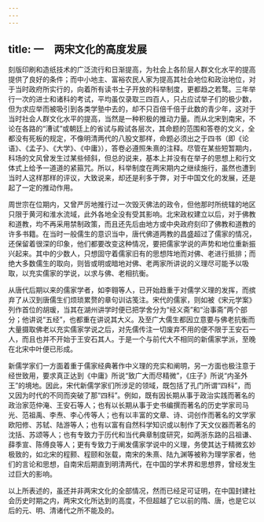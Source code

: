 ```yaml
---
---
---
```

title: 一　两宋文化的高度发展
---




刻版印刷和造纸技术的广泛流行和日渐提高，为社会上各阶层人群文化水平的提高提供了良好的条件；而中小地主、富裕农民人家为提高其社会地位和政治地位，对于当时政府所实行的，向着所有读书士子开放的科举制度，更都趋之若鹜。三年举行一次的进士和诸科的考试，平均虽仅录取三四百人，只占应试举子们的极少数，但为求应举而被吸引到各类学塾中去的，却不只百倍千倍于此数的青少年，这对于当时社会人群文化水平的提高，当然是一种积极的推动力量。而从北宋到南宋，不论在各路的“漕试”或朝廷上的省试与殿试各层次，其命题的范围和答卷的文义，全都没有死板的规定，不像明清两代的八股文那样，命题必须出之于四书（即《论语》、《孟子》、《大学》、《中庸》），答卷必遵照朱熹的注释。尽管在某些短暂期内，科场的文风曾发生过某些倾斜，但总的说来，基本上并没有在举子的思想上和行文体式上给予一道道的紧箍咒。所以，科举制度在两宋期内之继续施行，虽然也遭到当时人这样那样的评议，大致说来，却还是利多于弊，对于中国文化的发展，还是起了一定的推动作用。

周世宗在位期内，又曾严厉地推行过一次毁灭佛法的政令，但他那时所统辖的地区只限于黄河和淮水流域，此外各地全没有受其影响。北宋政权建立以后，对于佛教和道教，均不再采用禁制政策，而且还先后由地方或中央政府刻印了佛教和道教的许多书籍。在当时一般儒生的意识当中，唐代佛道两教的昌盛超过了儒家的情况，还保留着很深的印象，他们都要改变这种情况，要把儒家学说的声势和地位重新振兴起来。其中的少数人，只想固守着儒家旧有的思想阵地而对佛、老进行抵排；而绝大多数儒生的取向，则皆或明或暗地对佛、老两家所讲说的义理尽可能予以吸取，以充实儒家的学说，以求与佛、老相抗衡。

从唐代后期以来的儒家学者，如李翱等人，已开始趋重于对儒学义理的发挥，而摈弃了从汉到唐儒生们烦琐累赘的章句训诂笺注。宋代的儒家，则如被《宋元学案》列作首位的胡瑗，当其在湖州讲学时便已把学舍分为“经义斋”和“治事斋”两个部分；他讲说“五经”，也都重在讲说其大义。及至广大儒生都因立意要与佛老抗衡而大量摄取佛老以充实儒家学说之后，对先儒传注一切废弃不用的便不限于王安石一人，而且也并不开始于王安石其人。于是一个与前代大不相同的新儒家学派，至晚在北宋中叶便已形成。

新儒学家们一方面着重于儒家经典著作中义理的充实和阐明，另一方面也极注意于经世致用，要求真正达到《中庸》所说“致广大而尽精微”，《庄子》所说“内圣外王”的境地。因此，宋代新儒学家们所涉足的领域，既包括了孔门所谓“四科”，而又因为时代的不同而突破了那“四科”。例如，既有因长期从事于政治实践而著名的政治家范仲淹、王安石等人；也有以长期从事于史书编撰而著名的历史学家司马光、范祖禹、李焘、李心传等人；也有以丰富的文章、诗、词创作而著名的文学家欧阳修、苏轼、陆游等人；也有以富有自然科学知识或以制作了天文仪器而著名的沈括、苏颂等人；也有专致力于历代和当代典章制度研究，如两浙东路的吕祖谦、薛季宣、陈傅良等人；更有专致力于阐发儒家学说中的义理，务使其达于精微玄妙极致的，如北宋的程颢、程颐和张载，南宋的朱熹、陆九渊等被称为理学家者，他们的言论和思想，自南宋后期直到明清两代，在中国的学术界和思想界，曾经发生过巨大的影响。

以上所表述的，虽还并非两宋文化的全部情况，然而已经足可证明，在中国封建社会历史时期之内，两宋文化所达到的高度，不但超越了它以前的隋、唐，也是它以后的元、明、清诸代之所不能及的。